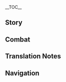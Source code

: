 {{CharacterTabs}}
{{LanguageTabs}}

__TOC__
==Story==
{{VO/Story
|character           = {{ROOTPAGENAME}}
|language            = zh
|language_s          = zh
|language_t          = zh-tw
|name_s              = 诺艾尔
|name_t              = 諾艾爾

<!-- Hello -->
|vo_01_01_title_s    = 初次见面…
|vo_01_01_title_t    = 初次見面…
|vo_01_01_subtitle   = Hello
|vo_01_01_file       = VO_{language}{character} Hello.ogg
|vo_01_01_tx_s       = 我是诺艾尔，西风骑士团的女仆，从今天起会陪你一起去冒险。如果遇到任何困扰或者麻烦，不用担心，我都会尽全力帮你解决的。嗯，现在就可以哦。
|vo_01_01_tx_t       = 我是諾艾爾，西風騎士團的女僕，從今天起會陪(你/妳)一起去冒險。如果遇到任何困擾或者麻煩，不用擔心，我都會盡全力幫(你/妳)解決的。嗯，現在就可以哦。
|vo_01_01_rm         = Wǒshì Nuò'ài'ěr, Xīfēng Qíshìtuán de nǚpú, cóng jīntiān qǐ huì péi nǐ yīqǐ qù màoxiǎn. Rúguǒ yùdào rènhé kùnrǎo huòzhě máfán, bùyòng dānxīn, wǒ dōuhuì jìnquánlì bāng nǐ jiějué de. Ǹg, xiànzài jiù kéyǐ o.
|vo_01_01_tl         = I am Noelle, the maid of the Knights of Favonius, I'll be accompanying you on your adventures from today onwards. If you encounter any obstacles or troublesome matters, do not worry, I will do my best to help you solve them. Mmm, we can even start right now.

<!-- Chats -->
|vo_02_01_title_s    = 闲聊・帮忙
|vo_02_01_title_t    = 閒聊・幫忙
|vo_02_01_subtitle   = Chat: A Favor
|vo_02_01_file       = VO_{language}{character} Chat - A Favor.ogg
|vo_02_01_tx_s       = 交给我吧！什么都可以交给我！&mdash;&mdash;对了，你要拜托我做什么来着？我还没来得及听…
|vo_02_01_tx_t       = 交給我吧！什麼都可以交給我！&mdash;&mdash;對了，(你/妳)要拜託我做什麼來著？我還沒來得及聽…
|vo_02_01_rm         = Jiāo géi wǒ ba! Shénme dōu kéyǐ jiāo géi wǒ! &mdash;&mdash;Duìle, nǐ yào bàituō wǒ zuò shénme láizhe? Wǒ háiméi láidéjí tīng...
|vo_02_01_tl         = Leave it to me! You can leave anything to me! &mdash;&mdash;Oh right, what did you want me to do? I wasn't in time to hear it...

|vo_02_02_title_s    = 闲聊・休息
|vo_02_02_title_t    = 閒聊・休息
|vo_02_02_subtitle   = Chat: Rest
|vo_02_02_file       = VO_{language}{character} Chat - Rest.ogg
|vo_02_02_tx_s       = 有点累了吗？那就在这里休息吧，我去为你沏茶，要全糖、半糖，还是无糖？
|vo_02_02_tx_t       = 有點累了嗎？那就在這裡休息吧，我去為(你/妳)沏茶，要全糖、半糖，還是無糖？
|vo_02_02_rm_s       = Yǒudiǎn lèile ma? Nà jiù zài zhèli xiūxi ba, wǒ qù wèinǐ qīchá, yào quántáng, bàntáng, háishì wútáng?
|vo_02_02_rm_t       = Yǒudiǎn lèile ma? Nà jiù zài zhèli xiūxí ba, wǒ qù wèinǐ qīchá, yào quántáng, bàntáng, háishì wútáng?
|vo_02_02_tl         = Do you feel a little tired now? Then let's rest here, I'll go make some tea for you, do you want full sugar, half sugar, or no sugar?

|vo_02_03_title_s    = 闲聊・可靠
|vo_02_03_title_t    = 閒聊・可靠
|vo_02_03_subtitle   = Chat: Being Reliable
|vo_02_03_file       = VO_{language}{character} Chat - Being Reliable.ogg
|vo_02_03_tx_s       = 只要你需要我，我随时都会出现在你的身边。
|vo_02_03_tx_t       = 只要(你/妳)需要我，我隨時都會出現在(你/妳)的身邊。
|vo_02_03_rm         = Zhǐyào nǐ xūyào wǒ, wǒ suíshí dōuhuì chūxiàn zài nǐ shēnbiān.
|vo_02_03_tl         = As long as you need me, I will appear by your side at any time.

<!-- Weather -->
|vo_03_01_title_s    = 下雨的时候…
|vo_03_01_title_t    = 下雨的時候…
|vo_03_01_subtitle   = When It Rains
|vo_03_01_file       = VO_{language}{character} When It Rains.ogg
|vo_03_01_tx_s       = 糟了，大家的衣服还晾在外面！我能不能现在回去收拾一下？
|vo_03_01_tx_t       = 糟了，大家的衣服還晾在外面！我能不能現在回去收拾一下？
|vo_03_01_rm         = Zāole, dàjiā de yīfú hái liàng zài wàimiàn! Wǒ néngbunéng xiànzài huíqù shōushí yīxià?
|vo_03_01_tl         = Oh no, everyone's clothing is still hung out to dry! Can I go back to collect them for a bit?

|vo_03_02_title_s    = 打雷的时候…
|vo_03_02_title_t    = 打雷的時候…
|vo_03_02_subtitle   = When Thunder Strikes
|vo_03_02_file       = VO_{language}{character} When Thunder Strikes.ogg
|vo_03_02_tx_s       = 遇到打雷还是待在屋子里比较好哦，如果有非出门不可的事，就交给我吧。
|vo_03_02_tx_t       = 遇到打雷還是待在屋子裡比較好哦，如果有非出門不可的事，就交給我吧。
|vo_03_02_rm         = Yùdào dǎléi háishì dài zài wūzi lǐ bǐjiào hǎo o, rúguǒ yǒu fēi chūmén bùkě de shì, jiù jiāo gěi wǒ ba.
|vo_03_02_tl         = When encountering thunder, it's still best to stay in the house. If you absolutely must attend to something outside, just leave it to me.

|vo_03_03_title_s    = 阳光很好…
|vo_03_03_title_t    = 陽光很好…
|vo_03_03_subtitle   = When the Sun Is Out
|vo_03_03_file       = VO_{language}{character} When the Sun Is Out.ogg
|vo_03_03_tx_s       = 天气晴朗，不如做一些和「阳光」有关的事吧。欸？具体一点…只要能让你的心情也变得晴朗的事，都可以。
|vo_03_03_tx_t       = 天氣晴朗，不如做一些和「陽光」有關的事吧。欸？具體一點…只要能讓(你/妳)的心情也變得晴朗的事，都可以。
|vo_03_03_rm_s       = Tiānqì qínglǎng, bùrú zuò yīxiē hé "yángguāng" yǒuguān de shì ba. Ei? Jùtǐ yīdiǎn... Zhǐyào néng ràng nǐ de xīnqíng yě biàn dé qínglǎng de shì, dōu kěyǐ.
|vo_03_03_rm_t       = Tiānqì qínglǎng, bùrú zuò yīxiē hàn "yángguāng" yǒuguān de shì ba. Ei? Jùtǐ yīdiǎn... Zhǐyào néng ràng nǐ de xīnqíng yě biàn dé qínglǎng de shì, dōu kěyǐ.
|vo_03_03_tl         = The weather is sunny, perhaps we should do something related to the "sun." Eh? Something more specific? As long as it also makes your heart sunny, anything goes!

|vo_03_04_title_s    = 起风的时候…
|vo_03_04_title_t    = 起風的時候…
|vo_03_04_subtitle   = When It's Windy
|vo_03_04_file       = VO_{language}{character} When It's Windy.ogg
|vo_03_04_tx_s       = 听见了吗？是风神的声音。每到我心烦意乱的时候，听见风声就能平静下来。
|vo_03_04_tx_t       = 聽見了嗎？是風神的聲音。每到我心煩意亂的時候，聽見風聲就能平靜下來。
|vo_03_04_rm         = Tīngjiànle ma? Shì Fēngshén de shēngyīn. Měidào wǒ xīnfányìluàn de shíhòu, tīngjiàn fēngshēng jiùnéng píngjìng xiàlái.
|vo_03_04_tl         = Do you hear it? It's the sound of the Anemo Archon. Whenever I'm distraught with anxiety, I'm able to calm down when I hear the wind.

<!-- Greetings -->
|vo_04_01_title_s    = 早上好…
|vo_04_01_title_t    = 早安…
|vo_04_01_subtitle   = Good Morning
|vo_04_01_file       = VO_{language}{character} Good Morning.ogg
|vo_04_01_tx_s       = 早上好，早餐已经做好了哦。我就待在你身边，如果哪里不合口味，请随时告诉我。
|vo_04_01_tx_t       = 早安，早餐已經做好了哦。我就待在(你/妳)身邊，如果哪裡不合口味，請隨時告訴我。
|vo_04_01_rm_s       = Zǎoshanghǎo, zǎocān yǐjīng zuòhǎole o. Wǒ jiù dài zài nǐ shēnbiān, rúguǒ nǎlǐ bùhé kǒuwèi, qǐng suíshí gàosù wǒ.
|vo_04_01_rm_t       = Zǎo'ān, zǎocān yǐjīng zuòhǎole o. Wǒ jiù dài zài nǐ shēnbiān, rúguǒ nǎlǐ bùhé kǒuwèi, qǐng suíshí gàosù wǒ.
|vo_04_01_tl         = Good morning, breakfast has already been prepared. I'll wait on you by your side, if there's anything that is not particularly to your taste, please tell me at any time.

|vo_04_02_title_s    = 中午好…
|vo_04_02_title_t    = 午安…
|vo_04_02_subtitle   = Good Afternoon
|vo_04_02_file       = VO_{language}{character} Good Afternoon.ogg
|vo_04_02_tx_s       = 想要坐下来喝杯茶吗？我去为你准备。对了，我还顺手准备了厚云朵松饼，是我的拿手菜哦，请一定要尝一尝。
|vo_04_02_tx_t       = 想要坐下來喝杯茶嗎？我去為(你/妳)準備。對了，我還順手準備了厚雲朵鬆餅，是我的拿手菜哦，請一定要嘗一嘗。
|vo_04_02_rm         = Xiǎngyào zuòxiàlái hē bēi chá ma? Wǒ qù wèi nǐ zhǔnbèi. Duìle, wǒ hái shùnshǒu zhǔnbèile Hòuyúnduǒ Sōngbǐng, shì wǒ de náshǒucài o, qǐng yīdìng yào chángyicháng.
|vo_04_02_tl         = Do you want to sit down for a cup of tea? I'll go prepare some for you. Oh right, I also made some [[Lighter-Than-Air Pancake|Thick-Cloud Pancakes]], they're my specialty dish, please try some.

|vo_04_03_title_s    = 晚上好…
|vo_04_03_title_t    = 晚上好…
|vo_04_03_subtitle   = Good Evening
|vo_04_03_file       = VO_{language}{character} Good Evening.ogg
|vo_04_03_tx_s       = 晚上是大家的休息时间，也是我最忙的时候…安柏洗好的发带放在哪了？凯亚新买的眼罩有几套？我会全部记住的，这是女仆的责任。
|vo_04_03_tx_t       = 晚上是大家的休息時間，也是我最忙的時候…安柏洗好的髮帶放在哪了？凱亞新買的眼罩有幾套？我會全部記住的，這是女僕的責任。
|vo_04_03_rm_s       = Wǎnshàng shì dàjiā de xiūxi shíjiān, yěshì wǒ zuì máng de shíhòu... Ānbó xǐhǎo de fǎdài fàng zàinǎle? Kǎiyà xīnmǎi de yǎnzhào yǒu jǐ tào? Wǒ huì quánbù jìzhù de, zhè shì nǚpú de zérèn.
|vo_04_03_rm_t       = Wǎnshàng shì dàjiā de xiūxí shíjiān, yěshì wǒ zuì máng de shíhòu... Ānbó xǐhǎo de fǎdài fàng zàinǎle? Kǎiyà xīnmǎi de yǎnzhào yǒu jǐ tào? Wǒ huì quánbù jìzhù de, zhè shì nǚpú de zérèn.
|vo_04_03_tl         = Nighttime is when everyone is resting, which means it's also usually when I'm the busiest... Where are Amber's newly-washed ribbons? How many sets of eyepatches did Kaeya recently buy? I will remember all of these, this is the duty of a maid.

|vo_04_04_title_s    = 晚安…
|vo_04_04_title_t    = 晚安…
|vo_04_04_friendship = 4
|vo_04_04_subtitle   = Good Night
|vo_04_04_file       = VO_{language}{character} Good Night.ogg
|vo_04_04_tx_s       = 今天的冒险辛苦你了，请去休息吧。我还要回骑士团一趟…欸？要我守候你入睡吗？…唔…倒是没什么问题，不过…不是在捉弄我吧？
|vo_04_04_tx_t       = 今天的冒險辛苦(你/妳)了，請去休息吧。我還要回騎士團一趟…欸？要我守候(你/妳)入睡嗎？…唔…倒是沒什麼問題，不過…不是在捉弄我吧？
|vo_04_04_rm_s       = Jīntiān de màoxiǎn xīnkǔnǐle, qǐng qù xiūxi ba. Wǒ háiyào huí Qíshìtuán yītàng... Ei? Yào wǒ shǒuhòu nǐ rùshuì ma? ...Wu... Dǎoshì méishénme wèntí, bùguò... Bùshì zài zhuōnòng wǒ ba?
|vo_04_04_rm_t       = Jīntiān de màoxiǎn xīnkǔnǐle, qǐng qù xiūxí ba. Wǒ háiyào huí Qíshìtuán yītàng... Ei? Yào wǒ shǒuhòu nǐ rùshuì ma? ...Wu... Dǎoshì méishénme wèntí, bùguò... Bùshì zài zhuōnòng wǒ ba?
|vo_04_04_tl         = Thank you for your hard work in today's adventures, please go and rest. I still want to make another trip to the Knights... Eh? You want me to keep watch as you fall asleep? ...Ah... It wouldn't be a problem, although... You're not teasing me, are you?

<!-- About -->
|vo_05_01_title_s    = 关于诺艾尔自己・自律
|vo_05_01_title_t    = 關於諾艾爾自己・自律
|vo_05_01_subtitle   = About {character}: Discipline
|vo_05_01_file       = VO_{language}{character} About {character} - Discipline.ogg
|vo_05_01_tx_s       = 我只是每天都做同样的事，和真正的骑士比起来还差远了…但这是通往骑士之路的修行，修行可不能只是嘴上说说而已啊。
|vo_05_01_tx_t       = 我只是每天都做同樣的事，和真正的騎士比起來還差遠了…但這是通往騎士之路的修行，修行可不能只是嘴上說說而已啊。
|vo_05_01_rm_s       = Wó zhǐshì měitiān dōu zuò tóngyàng de shì, hé zhēnzhèng de Qíshì bíqǐlái hái chāyuǎnle... Dàn zhè shì tōngwǎng Qíshì zhī lù de xiūxíng, xiūxíng bù kěnéng zhǐshì zuǐshàng shuōshuo éryǐ a.
|vo_05_01_rm_t       = Wó zhǐshì měitiān dōu zuò tóngyàng de shì, hàn zhēnzhèng de Qíshì bíqǐlái hái chāyuǎnle... Dàn zhè shì tōngwǎng Qíshì zhī lù de xiūxíng, xiūxíng bù kěnéng zhǐshì zuǐshàng shuōshuo éryǐ a.
|vo_05_01_tl         = I only do the same type of things everyday. When compared to proper Knights, [I still] have a long way to go... But this is the training that leads to the path of Knighthood, and training cannot merely be talked about theoretically.

|vo_05_02_title_s    = 关于诺艾尔自己・分歧
|vo_05_02_title_t    = 關於諾艾爾自己・分歧
|vo_05_02_subtitle   = About {character}: Disagreement
|vo_05_02_file       = VO_{language}{character} About {character} - Disagreement.ogg
|vo_05_02_tx_s       = 我有点不太擅长和别人争辩，很多时候说不清道理，还会惹别人生气，所以我就会先按我的想法去做，结果又被人说是「固执」了…我只是想用结果说服他而已，这也是「固执」吗？
|vo_05_02_tx_t       = 我有點不太擅長和別人爭辯，很多時候說不清道理，還會惹別人生氣，所以我就會先按我的想法去做，結果又被人說是「固執」了…我只是想用結果說服他而已，這也是「固執」嗎？
|vo_05_02_rm_s       = Wǒ yǒudiǎn bù tài shàncháng hé biérén zhēngbiàn, hěnduō shíhòu shuōbuqīng dàolǐ, háihuì rě biérén shēngqì, suǒyǐ wǒ jiùhuì xiān àn wǒ de xiǎngfǎ qù zuò, jiéguǒ yòu bèi rén shuō shì "gùzhí" le... Wǒ zhǐshì xiǎng yòng jiéguǒ shuōfú tā éryǐ, zhè yěshì "gùzhí" ma?
|vo_05_02_rm_t       = Wǒ yǒudiǎn bù tài shàncháng hàn biérén zhēngbiàn, hěnduō shíhòu shuōbuqīng dàolǐ, háihuì rě biérén shēngqì, suǒyǐ wǒ jiùhuì xiān àn wǒ de xiǎngfǎ qù zuò, jiéguǒ yòu bèi rén shuō shì "gùzhí" le... Wǒ zhǐshì xiǎng yòng jiéguǒ shuìfú tā éryǐ, zhè yěshì "gùzhí" ma?
|vo_05_02_tl         = I'm not too good at debating with other people. Often I can't clearly express my arguments, even to the point of making the other person angry. So I always first do something according to my own ideas, but then I end up getting called "stubborn"... I just want to use concrete results to persuade them, is this also "stubbornness"?

<!-- About Us -->
|vo_06_01_title_s    = 关于我们・身份
|vo_06_01_title_t    = 關於我們・身分
|vo_06_01_subtitle   = About Us: Identities
|vo_06_01_file       = VO_{language}{character} About Us - Identities.ogg
|vo_06_01_tx_s       = 我的奉献是出于自由的奉献，「女仆」在我看来就是最自由的身份。厨师、园丁、战士、向导…你需要我是什么，我就是什么！
|vo_06_01_tx_t       = 我的奉獻是出於自由的奉獻，「女僕」在我看來就是最自由的身分。廚師、園丁、戰士、嚮導…(你/妳)需要我是什麼，我就是什麼！
|vo_06_01_rm         = Wǒ de fèngxiàn shì chū yú zìyóu de fèngxiàn, "nǚpú" zài wǒ kàn lái jiùshì zuì zìyóu de shēnfèn. Chúshī, yuándīng, zhànshì, xiàngdǎo... Nǐ xūyào wǒ shì shénme, wǒ jiùshì shénme!
|vo_06_01_tl         = My devotion is a devotion born from freedom. The way I see it, the position of a "maid" is the most freeing position of all. A chef, a gardener, a warrior, a guide... Whatever you need me to be, that is what I am!

|vo_06_02_title_s    = 关于我们・叮嘱
|vo_06_02_title_t    = 關於我們・叮囑
|vo_06_02_friendship = 6
|vo_06_02_subtitle   = About Us: Reminders
|vo_06_02_file       = VO_{language}{character} About Us - Reminders.ogg
|vo_06_02_tx_s       = 就算再怎么仓促，一日三餐也不能应付，不可以吃来历不明的东西，也不能光吃肉不吃蔬菜。对了，尽量不要喝冷水，对胃不好…唔，你不会在想「因为太麻烦所以还是交给诺艾尔」吧？唔唔…如果你真的这么想…好吧，还是交给我来吧！
|vo_06_02_tx_t       = 就算再怎麼倉促，一日三餐也不能應付，不可以吃來歷不明的東西，也不能光吃肉不吃蔬菜。對了，儘量不要喝冷水，對胃不好…唔，(你/妳)不會在想「因為太麻煩所以還是交給諾艾爾」吧？唔唔…如果(你/妳)真的這麼想…好吧，還是交給我來吧！
|vo_06_02_rm         = Jiùsuàn zài zěnme cāngcù, yī rì sāncān yě bùnéng yìngfù, bù kěyǐ chī láilì bùmíng de dōngxī, yě bùnéng guāng chī ròu bù chī shūcài. Duìle, jǐnliàng bùyào hē lěngshuǐ, duì wèi bù hǎo... Wu, nǐ bùhuì zài xiǎng "yīnwèi tài máfan suǒyǐ háishì jiāo gěi Nuò'ài'ěr" ba? Wuwu... Rúguǒ nǐ zhēn de zhème xiǎng... Hǎoba, háishì jiāo gěi wǒ lái ba!
|vo_06_02_tl         = No matter how hectic things become, even if you can't handle making three meals a day, you cannot eat food of unknown origins, nor can you simply eat meat without any vegetables. Oh right, try your best to not drink cold water, it's not good for your stomach... Mmm, you're not thinking "I'll just leave this to Noelle because it's too troublesome," are you? Ah... If you really think that... Alright, just leave this to me!

|vo_06_03_title_s    = 关于我们・欢迎会
|vo_06_03_title_t    = 關於我們・歡迎會
|vo_06_03_friendship = 6
|vo_06_03_quest      = For a Tomorrow Without Tears
|vo_06_03_subtitle   = About Us: Welcome Party
|vo_06_03_file       = VO_{language}{character} About Us - Welcome Party.ogg
|vo_06_03_tx_s       = 我听说了，你成为了西风骑士团的荣誉骑士，真是羡慕啊…那今后你就是我的前辈了。对了，应该为你举办一场热闹的欢迎会！我现在就去准备！
|vo_06_03_tx_t       = 我聽說了，(你/妳)成為了西風騎士團的榮譽騎士，真是羡慕啊…那今後(你/妳)就是我的前輩了。對了，應該為(你/妳)舉辦一場熱鬧的歡迎會！我現在就去準備！
|vo_06_03_rm         = Wǒ tīngshuōle, nǐ chéngwéile Xīfēng Qíshìtuán de Róngyù Qíshì, zhēnshi xiànmù a... Nà jīnhòu nǐ jiùshì wǒ de qiánbèile. Duìle, yīnggāi wèi nǐ jǔbàn yī chǎng rè'nào de huānyíng huì! Wǒ xiànzài jiù qù zhǔnbèi!
|vo_06_03_tl         = I've heard that you became the Honorary Knight of the Knights of Favonius, how admirable... Then from today onwards, you will be my senior. Oh right, we should organize a lively welcome party for you! I'll go make the preparations now!

<!-- Miscellaneous I -->
|vo_07_01_title_s    = 关于「神之眼」…
|vo_07_01_title_t    = 關於「神之眼」…
|vo_07_01_friendship = 4
|vo_07_01_subtitle   = About the [[Vision]]
|vo_07_01_file       = VO_{language}{character} About the Vision.ogg
|vo_07_01_tx_s       = 说实话，有些失望…虽然这「神之眼」象征神明对我的肯定，但为什么不是「风」，而是与风的性质相差最远的「岩」呢？我觉得最适合西风骑士团的元素，毕竟还是…
|vo_07_01_tx_t       = 說實話，有點失望…雖然這「神之眼」象徵神明對我的肯定，但為什麼不是「風」，而是與風的性質相差最遠的「岩」呢？我覺得最適合西風騎士團的元素，畢竟還是…
|vo_07_01_rm_s       = Shuō shíhuà, yǒuxiē shīwàng... Suīrán zhè "Shénzhīyǎn" xiàngzhēng shénmíng duì wǒ de kěndìng, dàn wèishéme bùshì "Fēng", érshì yǔ fēng de xìngzhì xiāngchà zuì yuǎn de "Yán" de? Wǒ juédé zuì shìhé Xīfēng Qíshìtuán de yuánsù, bìjìng háishì...
|vo_07_01_rm_t       = Shuō shíhuà, yǒuxiē shīwàng... Suīrán zhè "Shénzhīyǎn" xiàngzhēng shénmíng duì wǒ de kěndìng, dàn wèishéme bùshì "Fēng", érshì yǔ fēng de xìngzhí xiāngchà zuì yuǎn de "Yán" de? Wǒ juédé zuì shìhé Xīfēng Qíshìtuán de yuánsù, bìjìng háishì...
|vo_07_01_tl         = To be honest, I'm a little disappointed... Although this "Vision" symbolizes the Gods' acknowledgement of me, why is it not "Anemo," but "Geo," the one furthest away from the essence of the wind? I think the element most suited for the Knights of Favonius, after all, is still...

|vo_07_02_title_s    = 有什么想要分享…
|vo_07_02_title_t    = 有什麼想要分享…
|vo_07_02_subtitle   = Something to Share
|vo_07_02_file       = VO_{language}{character} Something to Share.ogg
|vo_07_02_tx_s       = 其实我很喜欢闻酒的味道，可是现在的我还没到喝酒的年纪…虽然不止一次有偷偷尝的机会，但我都忍住了，还是把这份神秘感保留到我成年的那一天吧。
|vo_07_02_tx_t       = 其實我很喜歡聞酒的味道，可是現在的我還沒到喝酒的年紀…雖然不止一次有偷偷嘗的機會，但我都忍住了，還是把這份神秘感保留到我成年的那一天吧。
|vo_07_02_rm         = Qíshí wǒ hěn xǐhuān wén jiǔ de wèidào, kěshì xiànzài de wǒ háiméi dào hējiǔ de niánjì... Suīrán bùzhǐ yīcì yǒu tōutōu cháng de jīhuì, dàn wǒ dōu rěnzhùle, háishì bǎ zhè fèn shénmì gǎn bǎoliú dào wǒ chéngnián de nà yītiān ba.
|vo_07_02_tl         = I actually really like the aroma of wine, but I'm currently not old enough to drink yet... Although I've had more than one opportunity to secretly taste it, I've always held back. This feeling of mystery I'll keep for the day I become an adult.

|vo_07_03_title_s    = 感兴趣的见闻…
|vo_07_03_title_t    = 感興趣的見聞…
|vo_07_03_subtitle   = Interesting Things
|vo_07_03_file       = VO_{language}{character} Interesting Things.ogg
|vo_07_03_tx_s       = 女仆要严守秘密，所以我很喜欢玫瑰，玫瑰在蒙德就代表「守口如瓶」，它总是能提醒我…欸？在你的家乡，玫瑰代表「爱情」吗？…居、居然还有这么火热的含义啊…
|vo_07_03_tx_t       = 女僕要嚴守秘密，所以我很喜歡玫瑰，玫瑰在蒙德就代表「守口如瓶」，它總是能提醒我…欸？在(你/妳)的家鄉，玫瑰代表「愛情」嗎？…居、居然還有這麼火熱的含義啊…
|vo_07_03_rm         = Nǚpú yào yánshǒu mìmì, suǒyǐ wǒ hěn xǐhuān méiguī, méiguī zài Méngdé jiù dàibiǎo "shǒukǒurúpíng", tā zǒngshì néng tíxǐng wǒ... Ei? Zài nǐ de jiāxiāng, méiguī dàibiǎo "àiqíng" ma? ...Jū, jūrán hái yǒu zhème huǒrè de hányì a...
|vo_07_03_tl         = Maids must guard secrets closely, which is why I love roses. In Mondstadt, roses represent "sealed lips",<ref group="TN •">{{Lang|mini=1|zh=守口如瓶|zh_rm=shóukǒurúpíng|zh_tl=to shut one's mouth tight as if it were a bottle}}: an idiom that means to remain tight-lipped about a secret.</ref> they're always able to remind me... Eh? In your hometown, roses represent "romantic love"? ...I, I didn't know that there was such a passionate meaning behind them...

<!-- About Others -->
|vo_08_01_title_s    = 关于安柏…
|vo_08_01_title_t    = 關於安柏…
|vo_08_01_friendship = 4
|vo_08_01_subtitle   = About [[Amber]]
|vo_08_01_file       = VO_{language}{character} About Amber.ogg
|vo_08_01_tx_s       = 她是我非常尊敬的前辈，实力很强不说，对人也很亲切。她还教我怎么做「兔兔伯爵」，你看，我会把它当成护身符带在身边，做得不错吧？
|vo_08_01_tx_t       = 她是我非常尊敬的前輩，實力很強不說，對人也很親切。她還教我怎麼做「兔兔伯爵」，(你/妳)看，我會把它當成護身符帶在身邊，做得不錯吧？
|vo_08_01_rm         = Tā shì wǒ fēicháng zūnjìng de qiánbèi, shílì hěn qiáng bù shuō, duì rén yě hěn qīnqiè. Tā hái jiào wǒ zěnme zuò "Tùtù Bójué", nǐ kàn, wǒ huì bǎ tā dàngchéng hùshēnfú dài zài shēnbiān, zuò dé bùcuò ba?
|vo_08_01_tl         = She is a senior who I respect very much. She treats people kindly, not to mention how strong she is. She even taught me how to make "Baron Bunny." Look, I treat it as a protective charm I bring around with me, I did a pretty good job right?

|vo_08_02_title_s    = 关于可莉…
|vo_08_02_title_t    = 關於可莉…
|vo_08_02_friendship = 4
|vo_08_02_subtitle   = About [[Klee]]
|vo_08_02_file       = VO_{language}{character} About Klee.ogg
|vo_08_02_tx_s       = 我一直很想知道，她还这么小，是怎么正式成为骑士的。有一次向她请教经验，她还没听完我的话，就拉着我去骑士团外面玩炸弹…我以为这是什么修行，结果最后我和她都被琴团长关了禁闭…
|vo_08_02_tx_t       = 我一直很想知道，她還這麼小，是怎麼正式成為騎士的。有一次向她請教經驗，她還沒聽完我的話，就拉著我去騎士團外面玩炸彈…我以為這是什麼修行，結果最後我和她都被琴團長關了禁閉…
|vo_08_02_rm_s       = Wǒ yīzhí hěn xiǎng zhīdào, tā hái zhème xiǎo, shì zěnme zhèngshì chéngwéi Qíshì de. Yǒu yīcì xiàng tā qǐngjiào jīngyàn, tā háiméi tīngwán wǒ dehuà, jiù lāzhe wǒ qù Qíshìtuán wàimiàn wán zhàdàn... Wǒ yǐwéi zhè shì shénme xiūxíng, jiéguǒ zuìhòu wǒ hé tā dōu bèi Qín Tuánzhǎng guānle jìnbì...
|vo_08_02_rm_t       = Wǒ yīzhí hěn xiǎng zhīdào, tā hái zhème xiǎo, shì zěnme zhèngshì chéngwéi Qíshì de. Yǒu yīcì xiàng tā qǐngjiào jīngyàn, tā háiméi tīngwán wǒ dehuà, jiù lāzhe wǒ qù Qíshìtuán wàimiàn wán zhàdàn... Wǒ yǐwéi zhè shì shénme xiūxíng, jiéguǒ zuìhòu wǒ hàn tā dōu bèi Qín Tuánzhǎng guānle jìnbì...
|vo_08_02_tl         = I've always really wanted to know how she officially became a Knight while still being so young. I once tried to consult her on her experiences, but without even listening to me finish, she was already dragging me to go play with bombs outside the Knights of Favonius... I thought this was some kind of training, and in the end we both got locked up in solitary confinement by Jean...

|vo_08_03_title_s    = 关于琴…
|vo_08_03_title_t    = 關於琴…
|vo_08_03_friendship = 4
|vo_08_03_subtitle   = About [[Jean]]
|vo_08_03_file       = VO_{language}{character} About Jean.ogg
|vo_08_03_tx_s       = 琴团长一直都是我的榜样，我的实力和认真程度完全比不上她。她对别人就像对自己一样严格，所以如果有一天我能得到她的认可，那也是对我一直以来努力的最大肯定了。在那之前，我都是不会松懈的！
|vo_08_03_tx_t       = 琴團長一直都是我的榜樣，我的實力和認真程度完全比不上她。她對別人就像對自己一樣嚴格，所以如果有一天我能得到她的認可，那也是對我一直以來努力的最大肯定了。在那之前，我都是不會鬆懈的！
|vo_08_03_rm_s       = Qín Tuánzhǎng yīzhí dōu shì wǒ de bǎngyàng, wǒ de shílì hé rènzhēn chéngdù wánquán bǐbushàng tā. Tā duì biérén jiù xiàng duì zìjǐ yīyàng yángé, suǒyǐ rúguǒ yǒu yītiān wǒ néng dédào tā de rènkě, nà yěshì duì wǒ yīzhí yǐlái nǔlì de zuìdà kěndìngle. Zài nà zhīqián, wǒ doū shì bùhuì sōngxiè de!
|vo_08_03_rm_t       = Qín Tuánzhǎng yīzhí dōu shì wǒ de bǎngyàng, wǒ de shílì hàn rènzhēn chéngdù wánquán bǐbushàng tā. Tā duì biérén jiù xiàng duì zìjǐ yīyàng yángé, suǒyǐ rúguǒ yǒu yītiān wǒ néng dédào tā de rènkě, nà yěshì duì wǒ yīzhí yǐlái nǔlì de zuìdà kěndìngle. Zài nà zhīqián, wǒ doū shì bùhuì sōngxiè de!
|vo_08_03_tl         = Master Jean has always been my role model. My current level of strength and diligence completely doesn't measure up to her. She is as strict with everyone else as she is with herself, so if there ever comes a day when I can earn her approval, it would be the greatest affirmation of all of my efforts so far. Before that happens, I will never slack off!

|vo_08_04_title_s    = 关于法尔伽…
|vo_08_04_title_t    = 關於法爾伽…
|vo_08_04_friendship = 4
|vo_08_04_subtitle   = About [[Varka]]
|vo_08_04_file       = VO_{language}{character} About Varka.ogg
|vo_08_04_tx_s       = 本来我想跟着他的队伍一起去冒险，履行女仆的责任，但大团长说我留在蒙德他才不会有后顾之忧…大团长这么器重我，我特别开心！虽然后来我知道大团长不只对我一个人说了这句话，不过…器重就是器重嘛。
|vo_08_04_tx_t       = 本來我想跟著他的隊伍一起去冒險，履行女僕的責任，但大團長說我留在蒙德他才不會有後顧之憂…大團長這麼器重我，我很開心！雖然後來我知道大團長不只對我一個人說了這句話，不過…器重就是器重嘛。
|vo_08_04_rm         = Běnlái wǒ xiǎng gēnzhe tā de duìwǔ yīqǐ qù màoxiǎn, lǚxíng nǚpú de zérèn, dàn Dà-Tuánzhǎng shuō wǒ liú zài Méngdé tā cái bù huì yǒu hòugù zhī yōu... Dà-Tuánzhǎng zhème qìzhòng wǒ, wǒ tèbié kāixīn! Suīrán hòulái wǒ zhīdào Dà-Tuánzhǎng bùzhǐ duì wǒ yīgè rén shuōle zhè jù huà, bùguò... qìzhòng jiùshì qìzhòng ma.
|vo_08_04_tl         = I originally wanted to go adventuring with his team to carry out my duties as a maid, but the Grand Master told me that he would only have peace of mind if I stayed back in Mondstadt... I'm especially happy that the Grand Master thinks so highly of me! Although after a while I learned that I wasn't the only person the Grand Master said this to... He still values me too.

|vo_08_05_title_s    = 关于凯亚…
|vo_08_05_title_t    = 關於凱亞…
|vo_08_05_friendship = 4
|vo_08_05_subtitle   = About [[Kaeya]]
|vo_08_05_file       = VO_{language}{character} About Kaeya.ogg
|vo_08_05_tx_s       = 他很神秘，来如影，去如风，每天都有很重要的任务要去处理。他还经常会给我安排一些小任务，就好像我已经是他的小队成员了一样…嗯？只是跑腿？不不不，虽然确实是跑腿，可是我很珍惜的！
|vo_08_05_tx_t       = 他很神秘，來如影，去如風，每天都有很重要的任務要去處理。他還經常會給我安排一些小任務，就好像我已經是他的小隊成員了一樣…嗯？只是跑腿？不不不，雖然確實是跑腿，可是我很珍惜的！
|vo_08_05_rm_s       = Tā hěn shénmì, lái rú yǐng, qù rú fēng, měitiān dōu yǒu hěn zhòngyào de rènwù yào qù chǔlǐ. Tā hái jīngcháng huì gěi wǒ ānpái yīxiē xiǎo rènwù, jiù hǎoxiàng wǒ yǐjīng shì tā de xiǎoduì chéngyuánle yīyàng... Ǹg? Zhǐshì pǎotuǐ? Bùbùbù, suīrán quèshí shì pǎotuǐ, kěshì wǒ hěn zhēnxī de!
|vo_08_05_rm_t       = Tā hěn shénmì, lái rú yǐng, qù rú fēng, měitiān dōu yǒu hěn zhòngyào de rènwù yào qù chǔlǐ. Tā hái jīngcháng huì gěi wǒ ānpái yīxiē xiǎo rènwù, jiù hǎoxiàng wǒ yǐjīng shì tā de xiǎoduì chéngyuánle yīyàng... Ǹg? Zhǐshì pǎotuǐ? Bùbùbù, suīrán quèshí shì pǎotuǐ, kěshì wǒ hěn zhēnxí de!
|vo_08_05_tl         = He is very mysterious. He arrives like a shadow and departs like the wind, he has very important tasks to handle everyday. He even arranges for me to do some small tasks for him often, it's like I'm already one of the members of his small team... Hmm? I'm just doing errands for him? No no no, even though they are indeed just errands, I still value them a lot!

|vo_08_06_title_s    = 关于班尼特…
|vo_08_06_title_t    = 關於班尼特…
|vo_08_06_friendship = 4
|vo_08_06_subtitle   = About [[Bennett]]
|vo_08_06_file       = VO_{language}{character} About Bennett.ogg
|vo_08_06_tx_s       = 他不止一次来邀请我，说什么比起骑士团，还是冒险家协会更适合我…虽然我是会像一个普通的冒险家一样，帮他照顾他的老爹们，但…骑士团对我来说有特别的意义，而且我也不想认输…嗯，果然还是没法答应。
|vo_08_06_tx_t       = 他不止一次來邀請我，說什麼比起騎士團，還是冒險家協會更適合我…雖然我是會像一個普通的冒險家一樣，幫他照顧他的老爹們，但…騎士團對我來說有特別的意義，而且我也不想認輸…嗯，果然還是沒法答應。
|vo_08_06_rm         = Tā bùzhǐ yīcì lái yāoqǐng wǒ, shuō shénme bǐ qǐ Qíshìtuán, háishì Màoxiǎn-jiā Xiéhuì gèng shìhé wǒ... Suīrán wǒ shì huì xiàng yīgè pǔtōng de Màoxiǎn-jiā yīyàng, bāng tā zhàogù tā de lǎodiēmen, dàn... Qíshìtuán duì wǒ lái shuō yǒu tèbié de yìyì, érqiě wǒ yě bùxiǎng rènshū... Ǹg, guǒrán háishì méi fǎ dāyìng.
|vo_08_06_tl         = He's tried to invite me more than once, saying things like "compared to the Knights of Favonius, I'm more suitable for the Adventurers' Guild"... Even though I do indeed take care of his old folks like a normal Adventurer... The Knights of Favonius holds a special meaning to me, and I also don't want to admit defeat... Mmm, I'm unable to agree with him, in the end.

|vo_08_07_title_s    = 关于菲谢尔・茶点
|vo_08_07_title_t    = 關於菲謝爾・茶點
|vo_08_07_friendship = 4
|vo_08_07_subtitle   = About [[Fischl]]: Tea
|vo_08_07_file       = VO_{language}{character} About Fischl - Background.ogg
|vo_08_07_tx_s       = 她好像是从别的世界来的，其他的我也不清楚…不过她好像很喜欢骑士团的图书馆，总是在那里看书。我打扫的时候会送去一些热乎乎的茶点，她每次都会感谢我，还会说很多听不明白，但都很夸张的话…
|vo_08_07_tx_t       = 她好像是從別的世界來的，其他的我也不清楚…不過她好像很喜歡騎士團的圖書館，總是在那裡看書。我打掃的時候會送去一些熱呼呼的茶點，她每次都會感謝我，還會說很多聽不明白，但都很誇張的話…
|vo_08_07_rm         = Tā hǎoxiàng shì cóng bié de shìjiè lái de, qítā de wǒ yě bù qīngchǔ... Bùguò tā hǎoxiàng hěn xǐhuān Qíshìtuán de túshūguǎn, zǒngshì zài nàlǐ kànshū. Wǒ dǎsǎo de shíhòu huì sòngqù yīxiē rèhūhū de chádiǎn, tā měicì dōuhuì gǎnxiè wǒ, hái huì shuō hěnduō tīng bù míngbái, dàn dōu hěn kuāzhāng dehuà...
|vo_08_07_tl         = She seems like she came here from another world, although I'm not too clear on the details... Although, she does seem to really like the library in the Knights of Favonius, she's reading something there all the time. I always send some hot refreshments while I'm cleaning up there. She thanks me every time, and also says a lot of exaggerated things that I can't understand...

|vo_08_08_title_s    = 关于菲谢尔・身世
|vo_08_08_title_t    = 關於菲謝爾・身世
|vo_08_08_friendship = 6
|vo_08_08_subtitle   = About Fischl: Background
|vo_08_08_file       = VO_{language}{character} About Fischl - Tea.ogg
|vo_08_08_tx_s       = 以前我打扫图书馆的时候，记得有本书叫《菲谢尔皇女夜谭》，我还以为只是幻想小说…但没想到，里面的主人公居然真的存在！能有一本自己的传记，她一定很厉害吧。
|vo_08_08_tx_t       = 以前我打掃圖書館的時候，記得有本書叫《菲謝爾皇女夜譚》，我還以為只是幻想小說…但沒想到，裡面的主人公居然真的存在！能有一本自己的傳記，她一定很厲害吧。
|vo_08_08_rm         = Yǐqián wǒ dǎsǎo túshūguǎn de shíhòu, jìdé yǒu běn shū jiào "Fēixiè'ěr Huángnǚ Yè Tán", wǒ hái yǐwéi zhǐshì huànxiǎng xiǎoshuō... Dàn méi xiǎngdào, lǐmiàn de zhǔréngōng jūrán zhēnde cúnzài! Néngyǒu yīběn zìjǐ de zhuànjì, tā yīdìng hěn lìhài ba.
|vo_08_08_tl         = While cleaning the library a while ago, I remember there was a book called "[[Flowers for Princess Fischl|Nighttime Stories of Princess Fischl]]," I thought it was just a fantasy novel... But I didn't expect the protagonist of the book to actually exist! She must be very impressive to have a biography of herself like that.

|vo_08_09_title_s    = 关于芭芭拉…
|vo_08_09_title_t    = 關於芭芭拉…
|vo_08_09_friendship = 4
|vo_08_09_subtitle   = About [[Barbara]]
|vo_08_09_file       = VO_{language}{character} About Barbara.ogg
|vo_08_09_tx_s       = 我们经常在一起喝茶，有时候她会轻轻哼出很好听的调子，告诉我灵感来了。虽然我对音乐给不出什么实用的建议…但能跟芭芭拉享受这样的时光，我真的非常高兴！
|vo_08_09_tx_t       = 我們經常在一起喝茶，有時候她會輕輕哼出很好聽的調子，告訴我靈感來了。雖然我對音樂給不出什麼實用的建議…但能跟芭芭拉享受這樣的時光，我真的非常高興！
|vo_08_09_rm         = Wǒmen jīngcháng zài yīqǐ hēchá, yǒu shíhòu tā huì qīngqīng hēngchū hěn hǎotīng de diàozi, gàosù wǒ línggǎn láile. Suīrán wǒ duì yīnyuè gěibuchū shénme shíyòng de jiànyì... Dàn néng gēn Bābālā xiǎngshòu zhèyàng de shíguāng, wǒ zhēnde fēicháng gāoxìng!
|vo_08_09_tl         = We often drink tea together. Sometimes she will gently hum a very melodious tune and tell me she had a flash of inspiration. Although I cannot offer any useful suggestions on music... I'm still truly happy to be able to enjoy times like this with Barbara!

<!-- More About -->
|vo_09_01_title_s    = 想要了解诺艾尔・其一
|vo_09_01_title_t    = 想要瞭解諾艾爾・其一
|vo_09_01_subtitle   = More About {character}: I
|vo_09_01_file       = VO_{language}{character} More About {character} - 01.ogg
|vo_09_01_tx_s       = 是需要我帮忙吗？哦…只是想和我聊聊天，好吧，如果这就算帮上了你的忙，那想聊多久都可以。
|vo_09_01_tx_t       = 是需要我幫忙嗎？哦…只是想和我聊聊天，好吧，如果這就算幫上了(你/妳)的忙，那想聊多久都可以。
|vo_09_01_rm_s       = Shì xūyào wǒ bāngmáng ma? O... Zhǐshì xiǎng hé wǒ liáoliáotiān, hǎoba, rúguǒ zhè jiùsuàn bāngshàngle nǐ de máng, nà xiǎng liáo duōjiǔ dōu kěyǐ.
|vo_09_01_rm_t       = Shì xūyào wǒ bāngmáng ma? O... Zhǐshì xiǎng hàn wǒ liáoliáotiān, hǎoba, rúguǒ zhè jiùsuàn bāngshàngle nǐ de máng, nà xiǎng liáo duōjiǔ dōu kěyǐ.
|vo_09_01_tl         = Do you need my help? Oh... You just want to chat with me. Alright, if this counts as helping you, we can chat for as long as we want.

|vo_09_02_title_s    = 想要了解诺艾尔・其二
|vo_09_02_title_t    = 想要瞭解諾艾爾・其二
|vo_09_02_friendship = 3
|vo_09_02_subtitle   = More About {character}: II
|vo_09_02_file       = VO_{language}{character} More About {character} - 02.ogg
|vo_09_02_tx_s       = 没关系，什么样的事都可以交给我，不用照顾我的感受的…欸？那不是「女仆」而是「工具」？唔…工具做了很多事也不一定会开心吧，但我为你做的每件事，我都很有成就感哦。
|vo_09_02_tx_t       = 沒關係，什麼樣的事都可以交給我，不用照顧我的感受的…欸？那不是「女僕」而是「工具」？唔…工具做了很多事也不一定會開心吧，但我為(你/妳)做的每件事，我都很有成就感哦。
|vo_09_02_rm         = Méiguānxì, shénme yàng de shì dōu kěyǐ jiāo gěi wǒ, bùyòng zhàogù wǒ de gǎnshòu de... Ei? Nà bùshì "nǚpú" érshì "gōngjù"? Wu... Gōngjù zuòle hěnduō shì yě bù yīdìng huì kāixīn ba, dàn wǒ wèi nǐ zuò de měi jiàn shì, wǒ dōu hěn yǒu chéngjiùgǎn o.
|vo_09_02_tl         = No worries, you can leave all sorts of things to me, you don't need to take care of my feelings... Eh? That's not a "maid," but a "tool"? Mmm... Tools won't necessarily feel happy even after they've done a lot of things, right? I get a strong sense of accomplishment when I do anything for you.

|vo_09_03_title_s    = 想要了解诺艾尔・其三
|vo_09_03_title_t    = 想要瞭解諾艾爾・其三
|vo_09_03_friendship = 4
|vo_09_03_subtitle   = More About {character}: III
|vo_09_03_file       = VO_{language}{character} More About {character} - 03.ogg
|vo_09_03_tx_s       = 这、这些点心是送给我的吗？不不不，这怎么好意思呢？那…那我也要做很多点心作为回报！我现在就去，马上就去！半个小时…呜，最多一个小时就做好了。你可以先去做别的事，茶点很快就会热乎乎地端到你的面前！
|vo_09_03_tx_t       = 這、這些點心是送給我的嗎？不不不，這怎麼好意思呢？那…那我也要做很多點心作為回報！我現在就去，馬上就去！半個小時…嗚，最多一個小時就做好了。(你/妳)可以先去做別的事，茶點很快就會熱呼呼地端到(你/妳)的面前！
|vo_09_03_rm         = Zhè, zhèxiē diǎnxīn shì sòng gěi wǒ de ma? Bùbùbù, zhè zěnme hǎoyìsi ne? Nà... nà wǒ yě yào zuò hěnduō diǎnxīn zuòwéi huíbào! Wǒ xiànzài jiù qù, mǎshàng jiù qù! Bàn gè xiǎoshí... Wu, zuìduō yīgè xiǎoshí jiù zuò hǎole. Nǐ kěyǐ xiān qù zuò bié de shì, chádiǎn hěn kuài jiù huì rèhūhū de duān dào nǐ de miànqián!
|vo_09_03_tl         = You, you're giving me these pastries? No no no, how can I accept these? Then... Then I also want to make a lot of pastries to repay you! I'll go right now, immediately! Half an hour.... Hmm, I'll just need an hour at most. You can go do something else for now, the refreshments will soon be served to you warm and toasty!

|vo_09_04_title_s    = 想要了解诺艾尔・其四
|vo_09_04_title_t    = 想要瞭解諾艾爾・其四
|vo_09_04_friendship = 5
|vo_09_04_subtitle   = More About {character}: IV
|vo_09_04_file       = VO_{language}{character} More About {character} - 04.ogg
|vo_09_04_tx_s       = 我每天做的都是一些琐碎的小事，但只要这些小事能帮到你的冒险、你的生活，我就会很开心…因为你的道谢，会让我觉得这些小事，也都有小小的意义。
|vo_09_04_tx_t       = 我每天做的都是一些瑣碎的小事，但只要這些小事能幫到(你/妳)的冒險、(你/妳)的生活，我就會很開心…因為(你/妳)的道謝，會讓我覺得這些小事，也都有小小的意義。
|vo_09_04_rm         = Wǒ měitiān zuò de dōushì yīxiē suǒsuì de xiǎoshì, dàn zhǐyào zhèxiē xiǎoshì néng bāng dào nǐ de màoxiǎn, nǐ de shēnghuó, wǒ jiù huì hěn kāixīn... Yīnwèi nǐ de dàoxiè, huì ràng wǒ juédé zhèxiē xiǎoshì, yě dōu yǒu xiǎoxiǎo de yìyì.
|vo_09_04_tl         = The things I do everyday are small and trivial, but as long as these little things are able to help you in your adventures, in your daily life, I'll be very happy... Because your gratitude makes me feel that all these little things have their own little meanings as well.

|vo_09_05_title_s    = 想要了解诺艾尔・其五
|vo_09_05_title_t    = 想要瞭解諾艾爾・其五
|vo_09_05_friendship = 6
|vo_09_05_subtitle   = More About {character}: V
|vo_09_05_file       = VO_{language}{character} More About {character} - 05.ogg
|vo_09_05_tx_s       = 我是为骑士团服务的女仆，也一直想要帮到更多人的忙。但不知不觉，用在你身上的时间已经变得越来越多了…唉，像我这样自私的做法，是不是…不太好？
|vo_09_05_tx_t       = 我是為騎士團服務的女僕，也一直想要幫到更多人的忙。但不知不覺，用在(你/妳)身上的時間已經變得越來越多了…唉，像我這樣自私的做法，是不是…不太好？
|vo_09_05_rm         = Wǒ shì wèi Qíshìtuán fúwù de nǚpú, yě yīzhí xiǎng yào bāng dào gèngduō rén de máng. Dàn bùzhībùjué, yòng zài nǐ shēnshang de shíjiān yǐjīng biàn dé yuèláiyuèduōle... Ai, xiàng wǒ zhèyàng zìsī de zuòfǎ, shì bùshì... bù tài hǎo?
|vo_09_05_tl         = I am a maid in the service of the Knights of Favonius, and I've always wanted to help out even more people. But without realising it, the time I spend on you has been slowly and steadily increasing... Sigh, these selfish actions of mine... Are they... not ideal?

<!-- Miscellaneous II -->
|vo_10_01_title_s    = 诺艾尔的爱好…
|vo_10_01_title_t    = 諾艾爾的愛好…
|vo_10_01_subtitle   = {character}'s Hobbies
|vo_10_01_file       = VO_{language}{character} Hobbies.ogg
|vo_10_01_tx_s       = 爱好吗？我最喜欢洗各种各样的东西，洗衣服，洗地板，洗窗户，看到脏东西变干净我就会特别有成就感…欸？是指「休息时的爱好」？我想想…嗯，果然还是洗东西！
|vo_10_01_tx_t       = 愛好嗎？我最喜歡洗各種各樣的東西，洗衣服，洗地板，洗窗戶，看到髒東西變乾淨我就會特別有成就感…欸？是指「休息時的愛好」？我想想…嗯，果然還是洗東西！
|vo_10_01_rm_s       = Àihào ma? Wǒ zuì xǐhuān xǐ gèzhǒnggèyàng de dōngxī, xǐ yīfú, xǐ dìbǎn, xǐ chuānghù, kàndào zàng dōngxī biàn gānjìng wǒ jiù huì tèbié yǒu chéngjiùgǎn... Ei? Shì zhǐ "xiūxi shí de àihào"? Wǒ xiǎngxiǎng... Ǹg, guǒrán háishì xǐ dōngxī!
|vo_10_01_rm_t       = Àihào ma? Wǒ zuì xǐhuān xǐ gèzhǒnggèyàng de dōngxī, xǐ yīfú, xǐ dìbǎn, xǐ chuānghù, kàndào zàng dōngxī biàn gānjìng wǒ jiù huì tèbié yǒu chéngjiùgǎn... Ei? Shì zhǐ "xiūxí shí de àihào"? Wǒ xiǎngxiǎng... Ǹg, guǒrán háishì xǐ dōngxī!
|vo_10_01_tl         = Hobbies? I love cleaning all sorts of things, washing the clothing, cleaning the floors, cleaning the windows, I feel especially accomplished when I watch something dirty become clean... Eh? You're talking about "hobbies when I am resting"? Let me think... Mmm, it's still cleaning things!

|vo_10_02_title_s    = 诺艾尔的烦恼…
|vo_10_02_title_t    = 諾艾爾的煩惱…
|vo_10_02_subtitle   = {character}'s Troubles
|vo_10_02_file       = VO_{language}{character} Troubles.ogg
|vo_10_02_tx_s       = 该怎么用最少的预算、采购到最多最好的物资呢…我试过一个人跑去璃月比对所有商铺的价格、再一个人把东西全都搬回来…但那次花的时间太长，琴团长差点以为我在路上被风魔龙吃掉了…
|vo_10_02_tx_t       = 該怎麼用最少的預算、採購到最多最好的物資呢…我試過一個人跑去璃月比對所有商鋪的價格、再一個人把東西全都搬回來…但那次花的時間太長，琴團長差點以為我在路上被風魔龍吃掉了…
|vo_10_02_rm         = Gāi zěnme yòng zuìshǎo de yùsuàn, cǎigòu dào zuìduō zuìhǎo de wùzī ne... Wǒ shìguò yīgèrén pǎo qù Líyuè bǐduì suǒyǒu shāngpù de jiàgé, zài yīgèrén bǎ dōngxī quándōu bān huílái... Dàn nàcì huā de shíjiān tài cháng, Qín Tuánzhǎng chàdiǎn yǐwéi wǒ zài lùshàng bèi Fēngmólóng chī diàole...
|vo_10_02_tl         = How should I use the lowest budget to buy the highest quantity of high-quality goods... I've tried going to Liyue on my own before to compare the prices at all the shops, and then bringing everything back on my own... But I took too much time back then, Master Jean almost thought I had gotten eaten by [[Dvalin|Stormterror]] on the road...

|vo_10_03_title_s    = 喜欢的食物…
|vo_10_03_title_t    = 喜歡的食物…
|vo_10_03_subtitle   = Favorite Food
|vo_10_03_file       = VO_{language}{character} Favorite Food.ogg
|vo_10_03_tx_s       = 当然是「满足沙拉」，蒙德的自然水土汇于一盘，营养均衡，热量也不会超标…你问吃不腻吗？当然不会，很好吃的！我已经吃了十年了。
|vo_10_03_tx_t       = 當然是「滿足沙拉」，蒙德的自然水土匯於一盤，營養均衡，熱量也不會超標…(你/妳)問吃不膩嗎？當然不會，很好吃的！我已經吃了十年了。
|vo_10_03_rm         = Dāngrán shì "Mǎnzú Shālā", Méngdé de zìrán shuǐtǔ huìyú yī pán, yíngyǎng jūnhéng, rèliàng yě bùhuì chāobiāo... Nǐ wèn chībunì ma? Dāngrán bùhuì, hěn hàochī de! Wǒ yǐjīng chīle shíniánle.
|vo_10_03_tl         = Of course it has to be "[[Satisfying Salad]]," a concentrated plate of Mondstadt's natural environment, it's also nutritionally balanced and not overly caloric-dense... You're asking if I'll ever get tired of it? Of course I won't, it's really delicious! I've already been eating it for ten years.

|vo_10_04_title_s    = 讨厌的食物…
|vo_10_04_title_t    = 討厭的食物…
|vo_10_04_subtitle   = Least Favorite Food
|vo_10_04_file       = VO_{language}{character} Least Favorite Food.ogg
|vo_10_04_tx_s       = 我不挑食！但有一种情况会让我比较头疼…宴会上的一大桌菜，作为女仆，每一道菜都必须自己先尝一尝。但这样一口接一口…唉，太罪恶了。
|vo_10_04_tx_t       = 我不挑食！但有一種情況會讓我比較頭痛…宴會上的一大桌菜，作為女僕，每一道菜都必須自己先嘗一嘗。但這樣一口接一口…唉，太罪惡了。
|vo_10_04_rm         = Wǒ bù tiāoshí! Dàn yǒu yīzhǒng qíngkuàng huì ràng wǒ bǐjiào tóuténg... Yànhuì shàng de yī dàzhuō cài, zuòwéi nǚpú, měi yīdào cài dōu bìxū zìjǐ xiān chángyicháng. Dàn zhèyàng yīkǒu jiē yīkǒu... Ai, tài zuì'èle.
|vo_10_04_tl         = I'm not picky! But there is a certain situation that gives me a bit of a headache... A huge table of food at a banquet, as a maid, I must personally taste a little of every single dish. But one bite after another like this... Sigh, it's too evil.

<!-- Receiving a Gift -->
|vo_11_01_title_s    = 收到赠礼・其一
|vo_11_01_title_t    = 收到贈禮・其一
|vo_11_01_subtitle   = Receiving a Gift: I
|vo_11_01_file       = VO_{language}{character} Receiving a Gift - 01.ogg
|vo_11_01_tx_s       = 能把普通的菜肴做得那么好吃…我对你的钦佩，又多了一些！
|vo_11_01_tx_t       = 能把普通的菜餚做得那麼好吃…我對（你/妳）的欽佩，又多了一些！
|vo_11_01_rm         = 
|vo_11_01_tl         =  

|vo_11_02_title_s    = 收到赠礼・其二
|vo_11_02_title_t    = 收到贈禮・其二
|vo_11_02_subtitle   = Receiving a Gift: II
|vo_11_02_file       = VO_{language}{character} Receiving a Gift - 02.ogg
|vo_11_02_tx_s       = 味道真好。我也要向你学习！再怎么说，这也是女仆的职责…
|vo_11_02_tx_t       = 味道真好。我也要向（你/妳）學習！再怎麼說，這也是女僕的職責…
|vo_11_02_rm         = 
|vo_11_02_tl         = 

|vo_11_03_title_s    = 收到赠礼・其三
|vo_11_03_title_t    = 收到贈禮・其三
|vo_11_03_subtitle   = Receiving a Gift: III
|vo_11_03_file       = VO_{language}{character} Receiving a Gift - 03.ogg
|vo_11_03_tx_s       = 热量…会不会已经超过一整天的份额了…
|vo_11_03_tx_t       = 熱量…會不會已經超過一整天的份額了…
|vo_11_03_rm         = 
|vo_11_03_tl         = 

<!-- Birthday -->
|vo_12_01_title_s    = 生日…
|vo_12_01_title_t    = 生日…
|vo_12_01_subtitle   = Birthday
|vo_12_01_file       = VO_{language}{character} Birthday.ogg
|vo_12_01_tx_s       = 每天都忙于冒险，是不是积压了很多琐事来不及处理？今天我就是你的专属女仆，全都交给我吧！还有…在这最棒的一天，祝你生日快乐！
|vo_12_01_tx_t       = 每天都忙於冒險，是不是積壓了很多瑣事來不及處理？今天我就是(你/妳)的專屬女僕，全都交給我吧！還有…在這最棒的一天，祝(你/妳)生日快樂！
|vo_12_01_rm         = Měitiān dōu mángyú màoxiǎn, shìbushì jīyāle hěnduō suǒshì láibují chúlǐ? Jīntiān wǒ jiù shì nǐ de zhuānshǔ nǚpú, quán dōu jiāo géi wǒ ba! Háiyǒu... zài zhè zuì bàng de yītiān, zhù nǐ shēngrì kuàilè!
|vo_12_01_tl         = Since you're busy adventuring everyday, have you been accumulating a lot of trivial matters you haven't had the time to sort out? Today I will be your personal maid, leave it all to me! Also... on this most amazing day, I wish you a happy birthday!

<!-- Feelings About Ascension -->
|vo_13_01_title_s    = 突破的感受・起
|vo_13_01_title_t    = 突破的感受・起
|vo_13_01_ascension  = 1
|vo_13_01_subtitle   = Feelings About Ascension: Intro
|vo_13_01_file       = VO_{language}{character} Feelings About Ascension -  01.ogg
|vo_13_01_tx_s       = 这就是…新的力量？谢谢你，这样我就能帮到更多人了。
|vo_13_01_tx_t       = 這就是…新的力量？謝謝(你/妳)，這樣我就能幫到更多人了。
|vo_13_01_rm         = Zhè jiùshì... xīn de lìliàng? Xièxiènǐ, zhèyàng wǒ jiù néng bāngdào gèngduō rénle.
|vo_13_01_tl         = This is... new power? Thank you, with this I'll be able to help even more people.

|vo_13_02_title_s    = 突破的感受・承
|vo_13_02_title_t    = 突破的感受・承
|vo_13_02_ascension  = 2
|vo_13_02_subtitle   = Feelings About Ascension: Building Up
|vo_13_02_file       = VO_{language}{character} Feelings About Ascension -  02.ogg
|vo_13_02_tx_s       = 还不能满足，在成为正式的西风骑士之前，我都要加倍努力。
|vo_13_02_tx_t       = 還不能滿足，在成為正式的西風騎士之前，我都要加倍努力。
|vo_13_02_rm         = Hái bùnéng mǎnzú, zài chéngwéi zhèngshì de Xīfēng Qíshì zhīqián, wǒ dōu yào jiābèi nǔlì.
|vo_13_02_tl         = I still can't be satisfied, before I become an official Knight of Favonius, I must redouble my efforts.

|vo_13_03_title_s    = 突破的感受・转
|vo_13_03_title_t    = 突破的感受・轉
|vo_13_03_ascension  = 4
|vo_13_03_subtitle   = Feelings About Ascension: Climax
|vo_13_03_file       = VO_{language}{character} Feelings About Ascension -  03.ogg
|vo_13_03_tx_s       = 多亏了能和你一起冒险，我才获得了这么多的成长。明明女仆的职责是为你排忧解难，结果反倒是让你为我花了这么多心思…
|vo_13_03_tx_t       = 多虧了能和(你/妳)一起冒險，我才獲得了這麼多的成長。明明女僕的職責是為你排憂解難，結果反倒是讓(你/妳)為我花了這麼多心思…
|vo_13_03_rm_s       = Duōkuīle néng hé nǐ yīqǐ màoxiǎn, wǒ cái huòdéle zhème duō de chéngzhǎng. Míngmíng nǚpú de zhízé shì wèi nǐ páiyōujiěnán, jiéguǒ fǎndǎo shì ràng nǐ wèi wǒ huāle zhème duō xīnsī...
|vo_13_03_rm_t       = Duōkuīle néng hàn nǐ yīqǐ màoxiǎn, wǒ cái huòdéle zhème duō de chéngzhǎng. Míngmíng nǚpú de zhízé shì wèi nǐ páiyōujiěnán, jiéguǒ fǎndǎo shì ràng nǐ wèi wǒ huāle zhème duō xīnsī...
|vo_13_03_tl         = It's thanks to adventuring with you that I'm able to attain so much growth. A maid is clearly supposed to ease your worries and solve your problems, but I have instead let you invested so much effort into thinking about me...

|vo_13_04_title_s    = 突破的感受・合
|vo_13_04_title_t    = 突破的感受・合
|vo_13_04_ascension  = 6
|vo_13_04_subtitle   = Feelings About Ascension: Conclusion
|vo_13_04_file       = VO_{language}{character} Feelings About Ascension -  04.ogg
|vo_13_04_tx_s       = 蒙德城的大家都说我变得比以前更可靠了，还说我马上就能成为真正的西风骑士了，但其实我…什么？你也这么觉得？呃…谢谢你能这么说，这是对我最好的夸奖！
|vo_13_04_tx_t       = 蒙德城的大家都說我變得比以前更可靠了，還說我馬上就能成為真正的西風騎士了，但其實我…什麼？(你/妳)也這麼覺得？呃…謝謝(你/妳)能這麼說，這是對我最好的誇獎！
|vo_13_04_rm         = Méngdé-chéng de dàjiā dōu shuō wǒ biàn dé bǐ yǐqián gèng kěkàole, hái shuō wǒ mǎshàng jiù néng chéngwéi zhēnzhèng de Xīfēng Qíshìle, dàn qíshí wǒ... Shénme? Nǐ yě zhème juédé? E... Xièxiènǐ néng zhème shuō, zhèshì duì wǒ zuìhǎo de kuājiǎng!
|vo_13_04_tl         = Everyone in Mondstadt City has said that I have become even more reliable than before, and that I will even become a real Knight of Favonius soon, but I actually... What? You also feel the same way? Ah... Thank you for being able to say this, this, to me, is the highest praise!
}}

==Combat==
{{Combat VO
|character           = {{ROOTPAGENAME}}
|language            = zh
|name_s              = 诺艾尔
|name_t              = 諾艾爾

<!-- Elemental Skill -->
|skill_1_tx_s        = 岩石的重量，令人安心。
|skill_1_tx_t        = 岩石的重量，令人安心。
|skill_1_rm          = Yánshí de zhòngliàng, lìng rén ānxīn.
|skill_1_tl          = The weight of rocks makes people feel at ease.
|skill_2_tx_s        = 一定要干净利落。
|skill_2_tx_t        = 一定要乾淨俐落。
|skill_2_rm_s        = Yīdìng yào gānjìng lìluo.
|skill_2_rm_t        = Yīdìng yào gānjìng lìluò.
|skill_2_tl          = [I] must be clean and and efficient.
|skill_3_tx_s        = 交给我吧。
|skill_3_tx_t        = 交給我吧。
|skill_3_rm          = Jiāo gěi wǒ ba.
|skill_3_tl          = Leave it to me.

<!-- Elemental Burst -->
|burst_1_tx_s        = 该打扫战场了。
|burst_1_tx_t        = 該打掃戰場了。
|burst_1_rm          = Gāi dǎsǎo zhànchǎngle.
|burst_1_tl          = It's time to clean up the battlefield.
|burst_2_tx_s        = 我会注意骑士的风度。
|burst_2_tx_t        = 我會注意騎士的風度。
|burst_2_rm          = Wǒ huì zhùyì Qíshì dì fēngdù.
|burst_2_tl          = I will pay attention to the poise of a Knight.
|burst_3_tx_s        = 我会注意女仆的礼仪。
|burst_3_tx_t        = 我會注意女僕的禮儀。
|burst_3_rm          = Wǒ huì zhùyì nǚpú de lǐyí.
|burst_3_tl          = I will pay attention to the etiquette of a maid.

<!-- Sprint Start -->
|sprint-s_1_tx_s     = 应该赶得上。
|sprint-s_1_tx_t     = 應該趕得上。
|sprint-s_1_rm       = Yīnggāi gǎndéshàng.
|sprint-s_1_tl       = [I'll] probably be able to catch up.
|sprint-s_2_tx_s     = 还有人需要帮忙。
|sprint-s_2_tx_t     = 還有人需要幫忙。
|sprint-s_2_rm       = Háiyǒu rén xūyào bāngmáng.
|sprint-s_2_tl       = There are still people who need help.
|sprint-s_3_file     = Sprint Start 03,Sprint Start 04,Sprint Start 05

<!-- Sprint End -->

<!-- Deploying Wind Glider -->
|glider_1_file       = Deploying Wind Glider 01,Deploying Wind Glider 02,Deploying Wind Glider 03

<!-- Disengaging Wind Glider -->

<!-- Opening Treasure Chest -->
|chest_1_tx_s        = 心满意足。
|chest_1_tx_t        = 心滿意足。
|chest_1_rm          = Xīnmǎnyìzú.
|chest_1_tl          = Satisfaction.
|chest_2_tx_s        = 真高兴…
|chest_2_tx_t        = 真高興…
|chest_2_rm          = Zhēn gāoxìng...
|chest_2_tl          = So happy...
|chest_3_tx_s        = 这些宝藏积灰了，先清洗一下！
|chest_3_tx_t        = 這些寶藏蒙灰了，先清洗一下！
|chest_3_rm          = Zhèxiē bǎozàng jīhuīle, xiān qīngxǐ yīxià!
|chest_3_tl          = These treasures have accumulated some dust, let's clean them up first!

<!-- Low HP -->
|low-hp_1_tx_s       = 没关系，轻伤而已。
|low-hp_1_tx_t       = 沒關係，輕傷而已。
|low-hp_1_rm         = Méiguānxì, qīng shāng éryǐ.
|low-hp_1_tl         = No worries, just a light injury.
|low-hp_2_tx_s       = 唔，衣服都弄脏了…
|low-hp_2_tx_t       = 唔，衣服都弄髒了…
|low-hp_2_rm         = Wú, yīfú dōu nòng zāngle...
|low-hp_2_tl         = Ah, my clothes have been dirtied.
|low-hp_3_tx_s       = 我不会退缩的。
|low-hp_3_tx_t       = 我不會退縮的。
|low-hp_3_rm         = Wǒ bù huì tuìsuō de.
|low-hp_3_tl         = I won't retreat.



<!-- Fallen -->
|fallen_1_tx_s       = 让骑士团…蒙羞了…
|fallen_1_tx_t       = 讓騎士團…蒙羞了…
|fallen_1_rm         = Ràng Qíshìtuán... méngxiūle...
|fallen_1_tl         = I've humiliated... the Knights...
|fallen_2_tx_s       = 我还想…保护大家…
|fallen_2_tx_t       = 我還想…保護大家…
|fallen_2_rm         = Wǒ háixiǎng... bǎohù dàjiā...
|fallen_2_tl         = I still want to... protect everyone...
|fallen_3_tx_s       = 再见了…主人…
|fallen_3_tx_t       = 再見了…主人…
|fallen_3_rm         = Zàijiànle... Zhǔrén...
|fallen_3_tl         = Goodbye... Master...

<!-- Light Hit Taken -->
|hit-l_1_file        = Light Hit Taken 01,Light Hit Taken 02,Light Hit Taken 03,Light Hit Taken 04,Light Hit Taken 05,Light Hit Taken 06

<!-- Heavy Hit Taken -->
|hit-h_1_file        = Heavy Hit Taken 02
|hit-h_1_tx_s        = 唔…失态了。
|hit-h_1_tx_t        = 唔…失態了。
|hit-h_1_rm          = Wu... shītàile.
|hit-h_1_tl          = Ah... I've lost my composure.
|hit-h_2_file        = Heavy Hit Taken 01,Heavy Hit Taken 03,Heavy Hit Taken 04,Heavy Hit Taken 05,Heavy Hit Taken 06

<!-- Joining Party -->
|join_1_tx_s         = 真高兴…啊、嗯。
|join_1_tx_t         = 真高興…啊、嗯。
|join_1_rm           = Zhēn gāoxìng... A, ǹg.
|join_1_tl           = So happy... Ah, mmm.
|join_2_tx_s         = 一定会保护你。
|join_2_tx_t         = 一定會保護(你/妳)。
|join_2_rm           = Yīdìng huì bǎohù nǐ.
|join_2_tl           = [I'll] definitely protect you.
|join_3_tx_s         = 嗯，如你所愿。
|join_3_tx_t         = 嗯，如(你/妳)所願。
|join_3_rm           = Ǹg, rú nǐ suǒ yuàn.
|join_3_tl           = Mmm, as you wish.

<!-- Character Idles -->

<!-- Light Attack -->
|atk-l_1_file        = Light Attack 01,Light Attack 02,Light Attack 03,Light Attack 04,Light Attack 05,Light Attack 06,Light Attack 07

<!-- Mid Attack -->
|atk-m_1_file        = Mid Attack 01,Mid Attack 02,Mid Attack 03,Mid Attack 04,Mid Attack 05,Mid Attack 06

<!-- Heavy Attack -->
|atk-h_1_file        = Heavy Attack 01,Heavy Attack 02,Heavy Attack 03

<!-- Climbing -->
|climb_1_file        = Climbing 01,Climbing 02,Climbing 03

<!-- Climbing Breath -->
|climb-b_1_file      = Climbing Breath 01,Climbing Breath 02,Climbing Breath 03,Climbing Breath 04,Climbing Breath 05

<!-- Jumping -->
|jump_1_file         = Jumping 01,Jumping 02,Jumping 03,Jumping 04,Jumping 05
}}

==Translation Notes==
{{Reflist|group=TN •}}

==Navigation==
{{Character Navbox|link type=vo-zh}}